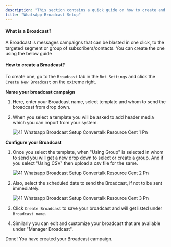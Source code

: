 ```yaml
---
description: "This section contains a quick guide on how to create and use the Drip Campaigns in the WhatsApp, Telegram and Facebook Bot"
title: "WhatsApp Broadcast Setup"
---
```


#### **What is a Broadcast?**

A Broadcast is messages campaigns that can be blasted in one click, to the targeted segment or group of subscribers/contacts. You can create the one using the below guide

#### **How to create a Broadcast?**

To create one, go to the `Broadcast` tab in the `Bot Settings` and click the `Create New Broadcast` on the extreme right.

**Name your broadcast campaign**

1. Here, enter your Broadcast name, select template and whom to send the broadcast from drop down.
2. When you select a template you will be asked to add header media which you can import from your system.

   ![41 Whatsapp Broadcast Setup  Convertalk Resource Cent 1 Pn](/images/how-botpenguin-works/whatsapp-broadcast-setup/41.whatsapp_broadcast_setup_\_Convertalk_resource_cent-1.png)

**Configure your Broadcast**

1. Once you select the template, when "Using Group" is selected in whom to send you will get a new drop down to select or create a group. And if you select "Using CSV" then upload a csv file for the same.

   ![41 Whatsapp Broadcast Setup  Convertalk Resource Cent 2 Pn](/images/how-botpenguin-works/whatsapp-broadcast-setup/41.whatsapp_broadcast_setup_\_Convertalk_resource_cent-2.png)
2. Also, select the scheduled date to send the Broadcast, if not to be sent immediately.

   ![41 Whatsapp Broadcast Setup  Convertalk Resource Cent 3 Pn](/images/how-botpenguin-works/whatsapp-broadcast-setup/41.whatsapp_broadcast_setup_\_Convertalk_resource_cent-3.png)
3. Click `Create Broadcast` to save your broadcast and will get listed under `Broadcast name`.
4. Similarly you can edit and customize your broadcast that are available under "Manager Broadcast".

Done\! You have created your Broadcast campaign.